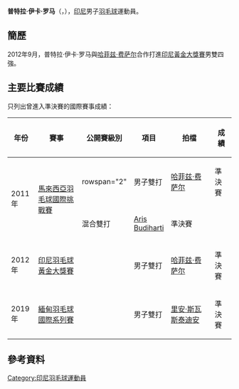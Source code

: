 {{noteTA|G1=Badminton}}
{{Infobox 羽球選手
| playername              = 普特拉·伊卡·罗马<br/>{{lang|id|Putra Eka Rhoma}}
| image                   = 
| size                    = 
| caption                 = 
| birth_name              = 
| date_of_birth           = {{birth_date_and_age|1994|5|11}}
| place_of_birth          = {{INA}}
| residence               =
| height                  = 
| weight                  = 
| handedness              = 
| country                 = {{INA}}
| years_intldebut         =
| years_started           = 
| coach                   = 
| event                   = 男子雙打、混合雙打
| highest_ranking         = 第67位（男雙-[[哈菲兹·费萨尔|费萨尔]]）
| date_of_highest_ranking = 2013年7月11日<ref name="highest-ranking">[http://bwfcontent.tournamentsoftware.com/ranking/player.aspx?id=8324&player=195610 BWF World Ranking - Ranking of Putra Eka RHOMA (96735)]{{en}}</ref>
| current_ranking         = 第537位（男雙-[[Aldo_Abdillah_HARSONO|Harsono]]）
| date_of_current_ranking = 2015年1月29日<ref>[http://bwfcontent.tournamentsoftware.com/ranking/category.aspx?id=8324&category=474 BWF World Ranking - BWF世界排名榜 (1/29/2015) - Men's doubles] {{Wayback|url=http://bwfcontent.tournamentsoftware.com/ranking/category.aspx?id=8324&category=474 |date=20190713173933 }}{{en}}</ref>
| played                  = 44勝–26負（男雙）<br/>25勝–14負（混雙）
| titles                  = 
| bwf_profile             = EB9BAE8F-91EC-4052-B388-B1BE095104D5
| bwf_id                  = 96735
| updated                 = 2015年1月31日
}}
{{MedalTableTop}}
{{MedalSport | 男子[[羽毛球|羽毛球]]}}
{{MedalCountry | {{INA}}}}
{{MedalBottom}}
'''普特拉·伊卡·罗马'''（{{lang-id|'''Putra Eka Rhoma'''}}，{{bd|1994年|5月11日|}}），[[印尼|印尼]]男子[[羽毛球|羽毛球]]運動員。

==簡歷==
2012年9月，普特拉·伊卡·罗马與[[哈菲兹·费萨尔|哈菲兹·费萨尔]]合作打進[[2012年印度尼西亞羽毛球黃金大獎賽|印尼黃金大獎賽]]男雙四強。

==主要比賽成績==
只列出曾進入準決賽的國際賽事成績：
{| class=wikitable style="text-align:center; font-size:small;" 
!width="50"|年份
!width="180"|賽事
!width="80"|公開賽級別
!width="60"|項目
!width="180"|拍檔
!width="50"|成績
|-
!rowspan="2"|2011年
|rowspan="2"|[[2011年馬來西亞羽毛球國際挑戰賽|馬來西亞羽毛球國際挑戰賽]]
|rowspan="2" {{BWFIC}}
|男子雙打
|[[哈菲兹·费萨尔|哈菲兹·费萨尔]]
|bgcolor="#b8860b"|準決賽
|-
|混合雙打
|[[Aris_Budiharti|Aris Budiharti]]
|bgcolor="#b8860b"|準決賽
|-
!rowspan="1"|2012年
|[[2012年印度尼西亞羽毛球黃金大獎賽|印尼羽毛球黃金大獎賽]]
|{{BWFGPG}}
|男子雙打
|[[哈菲兹·费萨尔|哈菲兹·费萨尔]]
|bgcolor="#b8860b"|準決賽
|-
!rowspan="1"|2019年
|[[2019年緬甸羽毛球國際系列賽|緬甸羽毛球國際系列賽]]
|{{BWFIS}}
|男子雙打
|[[里安·斯瓦斯泰迪安|里安·斯瓦斯泰迪安]]
|bgcolor="#b8860b"|準決賽
|}
{{BWF賽事級別索引}}

==參考資料==
{{Reflist}}

{{DEFAULTSORT:Rhoma, Putra Eka}}
[[Category:印尼羽毛球運動員|Category:印尼羽毛球運動員]]